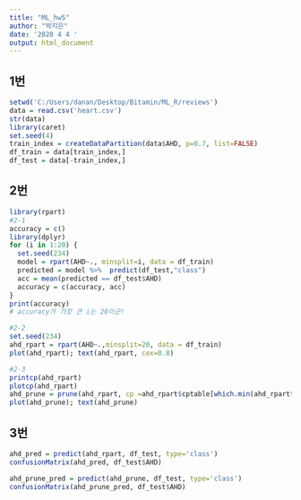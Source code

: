 ---
title: "ML_hw5"
author: "박지은"
date: '2020 4 4 '
output: html_document
---
## 1번
```{r}
setwd('C:/Users/danan/Desktop/Bitamin/ML_R/reviews')
data = read.csv('heart.csv')
str(data)
library(caret)
set.seed(4)
train_index = createDataPartition(data$AHD, p=0.7, list=FALSE)
df_train = data[train_index,]
df_test = data[-train_index,]
```

## 2번
```{r}
library(rpart)
#2-1
accuracy = c()
library(dplyr)
for (i in 1:20) {
  set.seed(234)
  model = rpart(AHD~., minsplit=i, data = df_train)
  predicted = model %>%  predict(df_test,"class")
  acc = mean(predicted == df_test$AHD)
  accuracy = c(accuracy, acc)
}
print(accuracy)
# accuracy가 가장 큰 i는 20이군!

#2-2
set.seed(234)
ahd_rpart = rpart(AHD~.,minsplit=20, data = df_train)
plot(ahd_rpart); text(ahd_rpart, cex=0.8)

#2-3
printcp(ahd_rpart)
plotcp(ahd_rpart)
ahd_prune = prune(ahd_rpart, cp =ahd_rpart$cptable[which.min(ahd_rpart$cptable[,"xerror"]),"CP"])
plot(ahd_prune); text(ahd_prune)
```

## 3번
```{r}
ahd_pred = predict(ahd_rpart, df_test, type='class')
confusionMatrix(ahd_pred, df_test$AHD)

ahd_prune_pred = predict(ahd_prune, df_test, type='class')
confusionMatrix(ahd_prune_pred, df_test$AHD)

```
